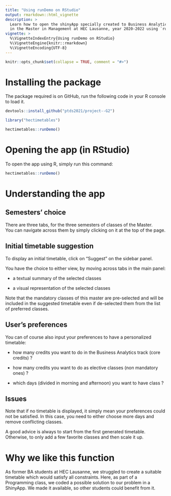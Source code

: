 ```yaml
---
title: "Using runDemo on RStudio"
output: rmarkdown::html_vignette
description: >
  Learn how to open the shinyApp specially created to Business Analytics students 
  in the Master in Management at HEC Lausanne, year 2020-2022 using `runDemo()`.
vignette: >
  %\VignetteIndexEntry{Using runDemo on RStudio}
  %\VignetteEngine{knitr::rmarkdown}
  %\VignetteEncoding{UTF-8}
---
```


```r
knitr::opts_chunk$set(collapse = TRUE, comment = "#>")
```

# Installing the package

The package required is on GitHub, run the following code in your R console to load it.

```r
devtools::install_github("ptds2021/project--G2")

library("hectimetables")

hectimetables::runDemo()
```

# Opening the app (in RStudio)

To open the app using R, simply run this command: 

```r
hectimetables::runDemo()
```

# Understanding the app

## Semesters' choice

There are three tabs, for the three semesters of classes of the Master. \
You can navigate across them by simply clicking on it at the top of the page.

## Initial timetable suggestion

To display an initial timetable, click on "Suggest" on the sidebar panel.

You have the choice to either view, by moving across tabs in the main panel:

-   a textual summary of the selected classes

-   a visual representation of the selected classes

Note that the mandatory classes of this master are pre-selected and will be included in the suggested timetable even if de-selected them from the list of preferred classes.

## User's preferences

You can of course also input your preferences to have a personalized timetable:

-   how many credits you want to do in the Business Analytics track (core credits) ?

-   how many credits you want to do as elective classes (non mandatory ones) ?

-   which days (divided in morning and afternoon) you want to have class ?

## Issues 

Note that if no timetable is displayed, it simply mean your preferences could not be satisfied. In this case, you need to either choose more days and remove conflicting classes.

A good advice is always to start from the first generated timetable. \
Otherwise, to only add a few favorite classes and then scale it up.

# Why we like this function

As former BA students at HEC Lausanne, we struggled to create a suitable timetable which would satisfy all constraints. Here, as part of a Programming class, we coded a possible solution to our problem in a ShinyApp. We made it available, so other students could benefit from it.
